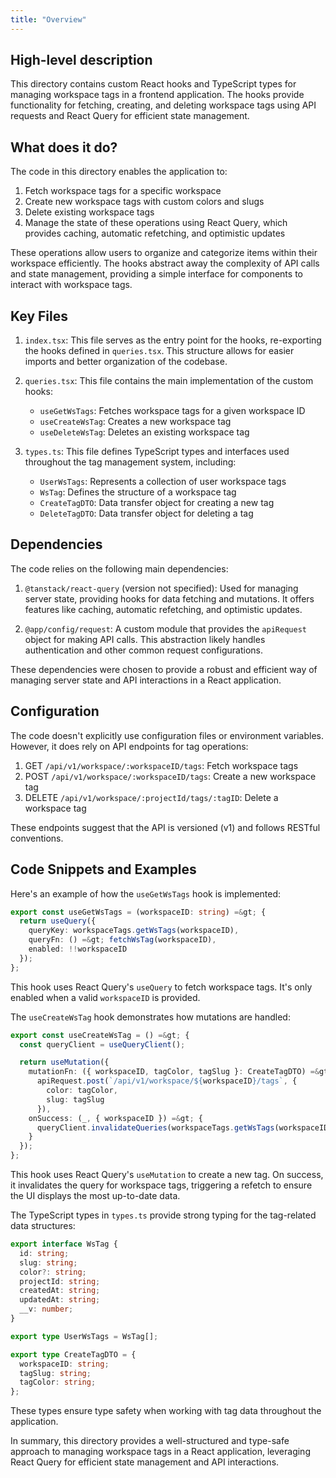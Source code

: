 ```yaml
---
title: "Overview"
---
```


## High-level description
This directory contains custom React hooks and TypeScript types for managing workspace tags in a frontend application. The hooks provide functionality for fetching, creating, and deleting workspace tags using API requests and React Query for efficient state management.

## What does it do?
The code in this directory enables the application to:
1. Fetch workspace tags for a specific workspace
2. Create new workspace tags with custom colors and slugs
3. Delete existing workspace tags
4. Manage the state of these operations using React Query, which provides caching, automatic refetching, and optimistic updates

These operations allow users to organize and categorize items within their workspace efficiently. The hooks abstract away the complexity of API calls and state management, providing a simple interface for components to interact with workspace tags.

## Key Files
1. `index.tsx`: This file serves as the entry point for the hooks, re-exporting the hooks defined in `queries.tsx`. This structure allows for easier imports and better organization of the codebase.

2. `queries.tsx`: This file contains the main implementation of the custom hooks:
   - `useGetWsTags`: Fetches workspace tags for a given workspace ID
   - `useCreateWsTag`: Creates a new workspace tag
   - `useDeleteWsTag`: Deletes an existing workspace tag

3. `types.ts`: This file defines TypeScript types and interfaces used throughout the tag management system, including:
   - `UserWsTags`: Represents a collection of user workspace tags
   - `WsTag`: Defines the structure of a workspace tag
   - `CreateTagDTO`: Data transfer object for creating a new tag
   - `DeleteTagDTO`: Data transfer object for deleting a tag

## Dependencies
The code relies on the following main dependencies:
1. `@tanstack/react-query` (version not specified): Used for managing server state, providing hooks for data fetching and mutations. It offers features like caching, automatic refetching, and optimistic updates.

2. `@app/config/request`: A custom module that provides the `apiRequest` object for making API calls. This abstraction likely handles authentication and other common request configurations.

These dependencies were chosen to provide a robust and efficient way of managing server state and API interactions in a React application.

## Configuration
The code doesn't explicitly use configuration files or environment variables. However, it does rely on API endpoints for tag operations:

1. GET `/api/v1/workspace/:workspaceID/tags`: Fetch workspace tags
2. POST `/api/v1/workspace/:workspaceID/tags`: Create a new workspace tag
3. DELETE `/api/v1/workspace/:projectId/tags/:tagID`: Delete a workspace tag

These endpoints suggest that the API is versioned (v1) and follows RESTful conventions.

## Code Snippets and Examples

Here's an example of how the `useGetWsTags` hook is implemented:

```typescript
export const useGetWsTags = (workspaceID: string) =&gt; {
  return useQuery({
    queryKey: workspaceTags.getWsTags(workspaceID),
    queryFn: () =&gt; fetchWsTag(workspaceID),
    enabled: !!workspaceID
  });
};
```

This hook uses React Query's `useQuery` to fetch workspace tags. It's only enabled when a valid `workspaceID` is provided.

The `useCreateWsTag` hook demonstrates how mutations are handled:

```typescript
export const useCreateWsTag = () =&gt; {
  const queryClient = useQueryClient();

  return useMutation({
    mutationFn: ({ workspaceID, tagColor, tagSlug }: CreateTagDTO) =&gt;
      apiRequest.post(`/api/v1/workspace/${workspaceID}/tags`, {
        color: tagColor,
        slug: tagSlug
      }),
    onSuccess: (_, { workspaceID }) =&gt; {
      queryClient.invalidateQueries(workspaceTags.getWsTags(workspaceID));
    }
  });
};
```

This hook uses React Query's `useMutation` to create a new tag. On success, it invalidates the query for workspace tags, triggering a refetch to ensure the UI displays the most up-to-date data.

The TypeScript types in `types.ts` provide strong typing for the tag-related data structures:

```typescript
export interface WsTag {
  id: string;
  slug: string;
  color?: string;
  projectId: string;
  createdAt: string;
  updatedAt: string;
  __v: number;
}

export type UserWsTags = WsTag[];

export type CreateTagDTO = {
  workspaceID: string;
  tagSlug: string;
  tagColor: string;
};
```

These types ensure type safety when working with tag data throughout the application.

In summary, this directory provides a well-structured and type-safe approach to managing workspace tags in a React application, leveraging React Query for efficient state management and API interactions.